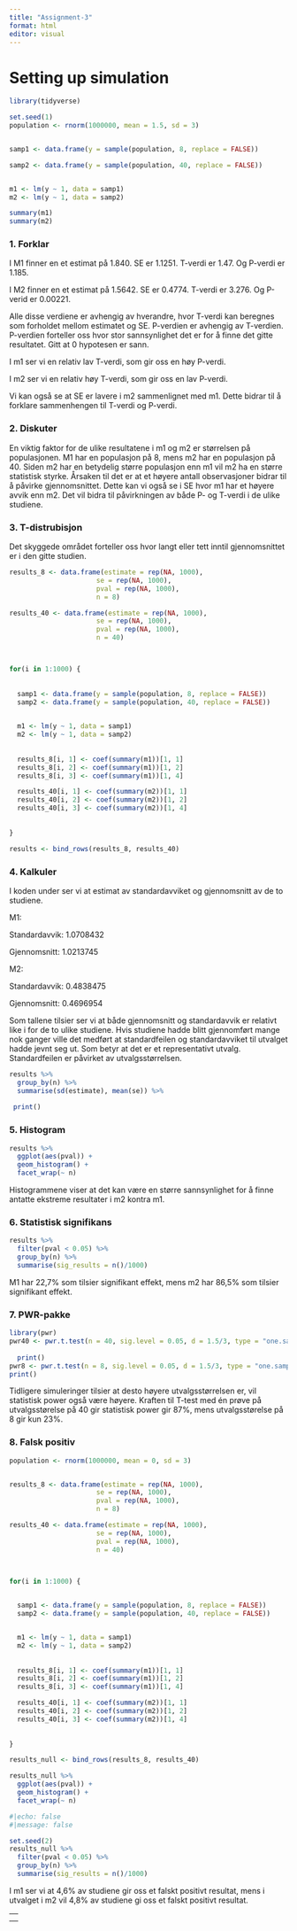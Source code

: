 ```yaml
---
title: "Assignment-3"
format: html
editor: visual
---
```


# Setting up simulation

```r
library(tidyverse)

set.seed(1)
population <- rnorm(1000000, mean = 1.5, sd = 3)


samp1 <- data.frame(y = sample(population, 8, replace = FALSE))

samp2 <- data.frame(y = sample(population, 40, replace = FALSE))


m1 <- lm(y ~ 1, data = samp1)
m2 <- lm(y ~ 1, data = samp2)

summary(m1)
summary(m2)

```

### 1. Forklar

I M1 finner en et estimat på 1.840. SE er 1.1251. T-verdi er 1.47. Og P-verdi er 1.185.

I M2 finner en et estimat på 1.5642. SE er 0.4774. T-verdi er 3.276. Og P-verid er 0.00221.

Alle disse verdiene er avhengig av hverandre, hvor T-verdi kan beregnes som forholdet mellom estimatet og SE. P-verdien er avhengig av T-verdien. P-verdien forteller oss hvor stor sannsynlighet det er for å finne det gitte resultatet. Gitt at 0 hypotesen er sann.

I m1 ser vi en relativ lav T-verdi, som gir oss en høy P-verdi.

I m2 ser vi en relativ høy T-verdi, som gir oss en lav P-verdi.

Vi kan også se at SE er lavere i m2 sammenlignet med m1. Dette bidrar til å forklare sammenhengen til T-verdi og P-verdi.

### 2. Diskuter

En viktig faktor for de ulike resultatene i m1 og m2 er størrelsen på populasjonen. M1 har en populasjon på 8, mens m2 har en populasjon på 40. Siden m2 har en betydelig større populasjon enn m1 vil m2 ha en større statistisk styrke. Årsaken til det er at et høyere antall observasjoner bidrar til å påvirke gjennomsnittet. Dette kan vi også se i SE hvor m1 har et høyere avvik enn m2. Det vil bidra til påvirkningen av både P- og T-verdi i de ulike studiene.

### 3. T-distrubisjon

Det skyggede området forteller oss hvor langt eller tett inntil gjennomsnittet er i den gitte studien.

```r
results_8 <- data.frame(estimate = rep(NA, 1000), 
                      se = rep(NA, 1000), 
                      pval = rep(NA, 1000), 
                      n = 8)  

results_40 <- data.frame(estimate = rep(NA, 1000), 
                      se = rep(NA, 1000), 
                      pval = rep(NA, 1000), 
                      n = 40)



for(i in 1:1000) {
  
  
  samp1 <- data.frame(y = sample(population, 8, replace = FALSE))
  samp2 <- data.frame(y = sample(population, 40, replace = FALSE))

 
  m1 <- lm(y ~ 1, data = samp1)
  m2 <- lm(y ~ 1, data = samp2)
  
  
  results_8[i, 1] <- coef(summary(m1))[1, 1]
  results_8[i, 2] <- coef(summary(m1))[1, 2]
  results_8[i, 3] <- coef(summary(m1))[1, 4]

  results_40[i, 1] <- coef(summary(m2))[1, 1]
  results_40[i, 2] <- coef(summary(m2))[1, 2]
  results_40[i, 3] <- coef(summary(m2))[1, 4]
  
  
}

results <- bind_rows(results_8, results_40)
```

### 4. Kalkuler

I koden under ser vi at estimat av standardavviket og gjennomsnitt av de to studiene.

M1:

Standardavvik: 1.0708432

Gjennomsnitt: 1.0213745

M2:

Standardavvik: 0.4838475

Gjennomsnitt: 0.4696954

Som tallene tilsier ser vi at både gjennomsnitt og standardavvik er relativt like i for de to ulike studiene. Hvis studiene hadde blitt gjennomført mange nok ganger ville det medført at standardfeilen og standardavviket til utvalget hadde jevnt seg ut. Som betyr at det er et representativt utvalg. Standardfeilen er påvirket av utvalgsstørrelsen.

```r
results %>%
  group_by(n) %>%
  summarise(sd(estimate), mean(se)) %>%
  
 print()

```

### 5. Histogram

```r
results %>%
  ggplot(aes(pval)) + 
  geom_histogram() +
  facet_wrap(~ n)
```

Histogrammene viser at det kan være en større sannsynlighet for å finne antatte ekstreme resultater i m2 kontra m1.

### 6. Statistisk signifikans

```r
results %>%
  filter(pval < 0.05) %>%
  group_by(n) %>%
  summarise(sig_results = n()/1000)

```

M1 har 22,7% som tilsier signifikant effekt, mens m2 har 86,5% som tilsier signifikant effekt.

### 7. PWR-pakke

```r
library(pwr)
pwr40 <- pwr.t.test(n = 40, sig.level = 0.05, d = 1.5/3, type = "one.sample") %>%
  
  print()
pwr8 <- pwr.t.test(n = 8, sig.level = 0.05, d = 1.5/3, type = "one.sample") %>%
print()
```

Tidligere simuleringer tilsier at desto høyere utvalgsstørrelsen er, vil statistisk power også være høyere. Kraften til T-test med én prøve på utvalgsstørelse på 40 gir statistisk power gir 87%, mens utvalgsstørelse på 8 gir kun 23%.

### 8. Falsk positiv

```r
population <- rnorm(1000000, mean = 0, sd = 3)


results_8 <- data.frame(estimate = rep(NA, 1000), 
                      se = rep(NA, 1000), 
                      pval = rep(NA, 1000), 
                      n = 8)  

results_40 <- data.frame(estimate = rep(NA, 1000), 
                      se = rep(NA, 1000), 
                      pval = rep(NA, 1000), 
                      n = 40)



for(i in 1:1000) {
  

  samp1 <- data.frame(y = sample(population, 8, replace = FALSE))
  samp2 <- data.frame(y = sample(population, 40, replace = FALSE))


  m1 <- lm(y ~ 1, data = samp1)
  m2 <- lm(y ~ 1, data = samp2)
  
 
  results_8[i, 1] <- coef(summary(m1))[1, 1]
  results_8[i, 2] <- coef(summary(m1))[1, 2]
  results_8[i, 3] <- coef(summary(m1))[1, 4]

  results_40[i, 1] <- coef(summary(m2))[1, 1]
  results_40[i, 2] <- coef(summary(m2))[1, 2]
  results_40[i, 3] <- coef(summary(m2))[1, 4]
  
  
}

results_null <- bind_rows(results_8, results_40)

results_null %>%
  ggplot(aes(pval)) + 
  geom_histogram() +
  facet_wrap(~ n)
```

```r
#|echo: false
#|message: false

set.seed(2)
results_null %>%
  filter(pval < 0.05) %>%
  group_by(n) %>%
  summarise(sig_results = n()/1000)
```

I m1 ser vi at 4,6% av studiene gir oss et falskt positivt resultat, mens i utvalget i m2 vil 4,8% av studiene gi oss et falskt positivt resultat.

|     |
|-----|
|     |
|     |
